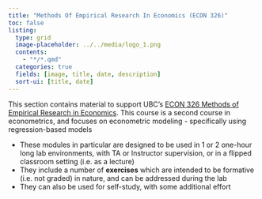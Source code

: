 ```yaml
---
title: "Methods Of Empirical Research In Economics (ECON 326)"
toc: false
listing:
  type: grid
  image-placeholder: ../../media/logo_1.png
  contents:
    - "*/*.qmd"
  categories: true
  fields: [image, title, date, description]
  sort-ui: [title, date]
---
```


This section contains material to support UBC's [ECON 326 Methods of Empirical Research in Economics](https://courses.students.ubc.ca/cs/courseschedule?pname=subjarea&tname=subj-course&dept=ECON&course=326).  This course is a second course in econometrics, and focuses on econometric modeling - specifically using regression-based models

* These modules in particular are designed to be used in 1 or 2 one-hour long lab environments, with TA or Instructor supervision, or in a flipped classroom setting (i.e. as a lecture)
* They include a number of **exercises** which are intended to be formative (i.e. not graded) in nature, and can be addressed during the lab
* They can also be used for self-study, with some additional effort

